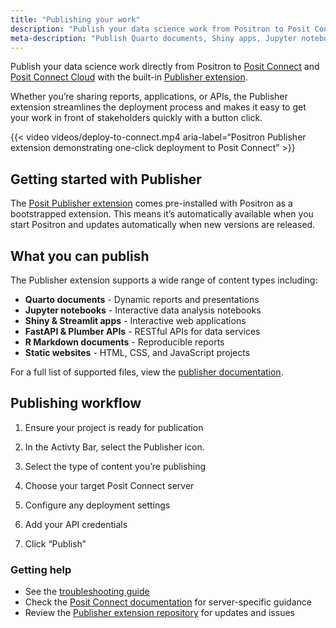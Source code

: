 ```yaml
---
title: "Publishing your work"
description: "Publish your data science work from Positron to Posit Connect and Posit Connect Cloud using the built-in Publisher extension."
meta-description: "Publish Quarto documents, Shiny apps, Jupyter notebooks, and APIs from Positron to Posit Connect with one-click deployment using the Publisher extension."
---
```


Publish your data science work directly from Positron to [Posit Connect](https://posit.co/products/enterprise/connect/) and [Posit Connect Cloud](https://connect.posit.cloud/) with the built-in [Publisher extension](https://open-vsx.org/extension/posit/publisher).

Whether you're sharing reports, applications, or APIs, the Publisher extension streamlines the deployment process and makes it easy to get your work in front of stakeholders quickly with a button click.

{{< video videos/deploy-to-connect.mp4 aria-label="Positron Publisher extension demonstrating one-click deployment to Posit Connect" >}}

## Getting started with Publisher <!-- vale off -->

The [Posit Publisher extension](https://open-vsx.org/extension/posit/publisher) comes pre-installed with Positron as a bootstrapped extension. This means it's automatically available when you start Positron and updates automatically when new versions are released.

## What you can publish

The Publisher extension supports a wide range of content types including:

- **Quarto documents** - Dynamic reports and presentations
- **Jupyter notebooks** - Interactive data analysis notebooks
- **Shiny & Streamlit apps** - Interactive web applications
- **FastAPI & Plumber APIs** - RESTful APIs for data services
- **R Markdown documents** - Reproducible reports
- **Static websites** - HTML, CSS, and JavaScript projects

For a full list of supported files, view the [publisher documentation](https://github.com/posit-dev/publisher/blob/main/docs/configuration.md).

## Publishing workflow

1. Ensure your project is ready for publication

2. In the Activty Bar, select the Publisher icon.
3. Select the type of content you're publishing
4. Choose your target Posit Connect server
5. Configure any deployment settings
6. Add your API credentials
7. Click "Publish"

### Getting help
- See the [troubleshooting guide](https://github.com/posit-dev/publisher/blob/main/docs/troubleshooting.md)
- Check the [Posit Connect documentation](https://docs.posit.co/connect/) for server-specific guidance
- Review the [Publisher extension repository](https://github.com/posit-dev/publisher) for updates and issues

